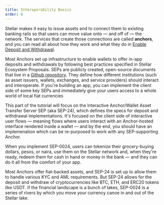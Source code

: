 ```yaml
---
title: Interoperability Basics
order: 0
---
```

Stellar makes it easy to issue assets and to connect them to existing banking rails so that users can move value onto — and off of — the network.  The services that create those connections are called **anchors**, and you can read all about how they work and what they do in [Enable Deposit and Withdrawal](../../enabling-deposit-and-withdrawal/index.mdx).  

Most Anchors set up infrastructure to enable wallets to offer in-app deposits and withdrawals by following best practices specified in Stellar Ecosystem Proposals.  SEPs are publicly created, open-source documents that live in a [Github repository](https://github.com/stellar/stellar-protocol/tree/master/ecosystem#stellar-ecosystem-proposals-seps).  They define how different institutions (such as asset issuers, wallets, exchanges, and service providers) should interact and interoperate.  If you're building an app, you can implement the client side of some key SEPs and immediately give your users access to a whole world of local fiat currencies  

This part of the tutorial will focus on the Interactive Anchor/Wallet Asset Transfer Server SEP (aka SEP-24), which defines the specs for deposit and withdrawal implementations. It's focused on the client side of interactive user flows — meaning flows where users interact with an Anchor-hosted interface rendered inside a wallet — and by the end, you should have an implemenation which can be re-purposed to work with any SEP-supporting Anchor.

When you implement SEP-0024, users can tokenize their grocery-buying dollars, pesos, or naira, use them on the Stellar network and, when they're ready, redeem them for cash in hand or money in the bank — and they can do it all from the comfort of your app.

Most Anchors offer fiat-backed assets, and SEP-24 is set up to allow them to handle various KYC and AML requirements. But SEP-24 allows for the deposit and withdraw of cryptocurrencies like BTC, ETH, and ERC20 tokens like USDT. If the financial landscape is a bunch of lakes, SEP-0024 is a series of rivers by which you move your currency canoe in and out of the Stellar lake.
